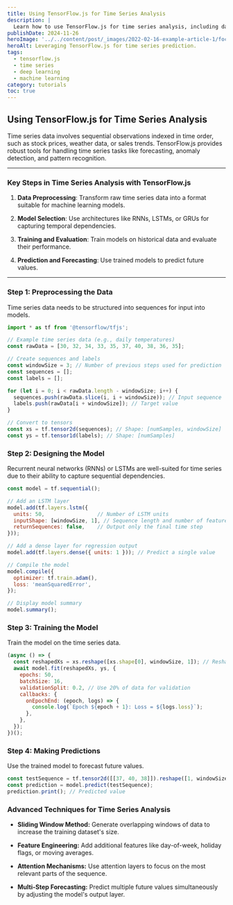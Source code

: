 ```yaml
---
title: Using TensorFlow.js for Time Series Analysis
description: |
  Learn how to use TensorFlow.js for time series analysis, including data preprocessing, model architecture design, training, and forecasting. Explore advanced techniques for sequential data.
publishDate: 2024-11-26
heroImage: '../../content/post/_images/2022-02-16-example-article-1/focus6.png'
heroAlt: Leveraging TensorFlow.js for time series prediction.
tags:
  - tensorflow.js
  - time series
  - deep learning
  - machine learning
category: tutorials
toc: true
---
```


## Using TensorFlow.js for Time Series Analysis

Time series data involves sequential observations indexed in time order, such as stock prices, weather data, or sales trends. TensorFlow.js provides robust tools for handling time series tasks like forecasting, anomaly detection, and pattern recognition.

---

### Key Steps in Time Series Analysis with TensorFlow.js

1. **Data Preprocessing**:
   Transform raw time series data into a format suitable for machine learning models.
   
2. **Model Selection**:
   Use architectures like RNNs, LSTMs, or GRUs for capturing temporal dependencies.

3. **Training and Evaluation**:
   Train models on historical data and evaluate their performance.

4. **Prediction and Forecasting**:
   Use trained models to predict future values.

---

### Step 1: Preprocessing the Data

Time series data needs to be structured into sequences for input into models.

```javascript title="Preprocessing Time Series Data"
import * as tf from '@tensorflow/tfjs';

// Example time series data (e.g., daily temperatures)
const rawData = [30, 32, 34, 33, 35, 37, 40, 38, 36, 35];

// Create sequences and labels
const windowSize = 3; // Number of previous steps used for prediction
const sequences = [];
const labels = [];

for (let i = 0; i < rawData.length - windowSize; i++) {
  sequences.push(rawData.slice(i, i + windowSize)); // Input sequence
  labels.push(rawData[i + windowSize]); // Target value
}

// Convert to tensors
const xs = tf.tensor2d(sequences); // Shape: [numSamples, windowSize]
const ys = tf.tensor1d(labels); // Shape: [numSamples]
```

### Step 2: Designing the Model
Recurrent neural networks (RNNs) or LSTMs are well-suited for time series due to their ability to capture sequential dependencies.

```js
const model = tf.sequential();

// Add an LSTM layer
model.add(tf.layers.lstm({
  units: 50,                 // Number of LSTM units
  inputShape: [windowSize, 1], // Sequence length and number of features
  returnSequences: false,    // Output only the final time step
}));

// Add a dense layer for regression output
model.add(tf.layers.dense({ units: 1 })); // Predict a single value

// Compile the model
model.compile({
  optimizer: tf.train.adam(),
  loss: 'meanSquaredError',
});

// Display model summary
model.summary();


```

### Step 3: Training the Model
Train the model on the time series data.

```js
(async () => {
  const reshapedXs = xs.reshape([xs.shape[0], windowSize, 1]); // Reshape for LSTM input
  await model.fit(reshapedXs, ys, {
    epochs: 50,
    batchSize: 16,
    validationSplit: 0.2, // Use 20% of data for validation
    callbacks: {
      onEpochEnd: (epoch, logs) => {
        console.log(`Epoch ${epoch + 1}: Loss = ${logs.loss}`);
      },
    },
  });
})();

```

### Step 4: Making Predictions
Use the trained model to forecast future values.
```js
const testSequence = tf.tensor2d([[37, 40, 38]]).reshape([1, windowSize, 1]); // Example input
const prediction = model.predict(testSequence);
prediction.print(); // Predicted value

```


### Advanced Techniques for Time Series Analysis

- **Sliding Window Method:** Generate overlapping windows of data to increase the training dataset's size.

- **Feature Engineering:** Add additional features like day-of-week, holiday flags, or moving averages.

- **Attention Mechanisms:** Use attention layers to focus on the most relevant parts of the sequence.

- **Multi-Step Forecasting:** Predict multiple future values simultaneously by adjusting the model's output layer.

